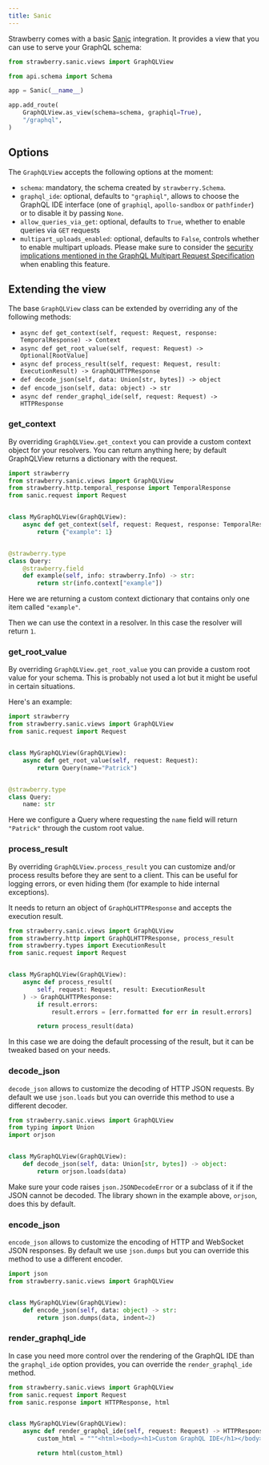 ```yaml
---
title: Sanic
---
```

Strawberry comes with a basic [Sanic](https://github.com/sanic-org/sanic)
integration. It provides a view that you can use to serve your GraphQL schema:

```python
from strawberry.sanic.views import GraphQLView

from api.schema import Schema

app = Sanic(__name__)

app.add_route(
    GraphQLView.as_view(schema=schema, graphiql=True),
    "/graphql",
)
```

## Options

The `GraphQLView` accepts the following options at the moment:

- `schema`: mandatory, the schema created by `strawberry.Schema`.
- `graphql_ide`: optional, defaults to `"graphiql"`, allows to choose the
  GraphQL IDE interface (one of `graphiql`, `apollo-sandbox` or `pathfinder`) or
  to disable it by passing `None`.
- `allow_queries_via_get`: optional, defaults to `True`, whether to enable
  queries via `GET` requests
- `multipart_uploads_enabled`: optional, defaults to `False`, controls whether
  to enable multipart uploads. Please make sure to consider the
  [security implications mentioned in the GraphQL Multipart Request Specification](https://github.com/jaydenseric/graphql-multipart-request-spec/blob/master/readme.md#security)
  when enabling this feature.

## Extending the view

The base `GraphQLView` class can be extended by overriding any of the following
methods:

- `async def get_context(self, request: Request, response: TemporalResponse) -> Context`
- `async def get_root_value(self, request: Request) -> Optional[RootValue]`
- `async def process_result(self, request: Request, result: ExecutionResult) -> GraphQLHTTPResponse`
- `def decode_json(self, data: Union[str, bytes]) -> object`
- `def encode_json(self, data: object) -> str`
- `async def render_graphql_ide(self, request: Request) -> HTTPResponse`

### get_context

By overriding `GraphQLView.get_context` you can provide a custom context object
for your resolvers. You can return anything here; by default GraphQLView returns
a dictionary with the request.

```python
import strawberry
from strawberry.sanic.views import GraphQLView
from strawberry.http.temporal_response import TemporalResponse
from sanic.request import Request


class MyGraphQLView(GraphQLView):
    async def get_context(self, request: Request, response: TemporalResponse):
        return {"example": 1}


@strawberry.type
class Query:
    @strawberry.field
    def example(self, info: strawberry.Info) -> str:
        return str(info.context["example"])
```

Here we are returning a custom context dictionary that contains only one item
called `"example"`.

Then we can use the context in a resolver. In this case the resolver will return
`1`.

### get_root_value

By overriding `GraphQLView.get_root_value` you can provide a custom root value
for your schema. This is probably not used a lot but it might be useful in
certain situations.

Here's an example:

```python
import strawberry
from strawberry.sanic.views import GraphQLView
from sanic.request import Request


class MyGraphQLView(GraphQLView):
    async def get_root_value(self, request: Request):
        return Query(name="Patrick")


@strawberry.type
class Query:
    name: str
```

Here we configure a Query where requesting the `name` field will return
`"Patrick"` through the custom root value.

### process_result

By overriding `GraphQLView.process_result` you can customize and/or process
results before they are sent to a client. This can be useful for logging errors,
or even hiding them (for example to hide internal exceptions).

It needs to return an object of `GraphQLHTTPResponse` and accepts the execution
result.

```python
from strawberry.sanic.views import GraphQLView
from strawberry.http import GraphQLHTTPResponse, process_result
from strawberry.types import ExecutionResult
from sanic.request import Request


class MyGraphQLView(GraphQLView):
    async def process_result(
        self, request: Request, result: ExecutionResult
    ) -> GraphQLHTTPResponse:
        if result.errors:
            result.errors = [err.formatted for err in result.errors]

        return process_result(data)
```

In this case we are doing the default processing of the result, but it can be
tweaked based on your needs.

### decode_json

`decode_json` allows to customize the decoding of HTTP JSON requests. By default
we use `json.loads` but you can override this method to use a different decoder.

```python
from strawberry.sanic.views import GraphQLView
from typing import Union
import orjson


class MyGraphQLView(GraphQLView):
    def decode_json(self, data: Union[str, bytes]) -> object:
        return orjson.loads(data)
```

Make sure your code raises `json.JSONDecodeError` or a subclass of it if the
JSON cannot be decoded. The library shown in the example above, `orjson`, does
this by default.

### encode_json

`encode_json` allows to customize the encoding of HTTP and WebSocket JSON
responses. By default we use `json.dumps` but you can override this method to
use a different encoder.

```python
import json
from strawberry.sanic.views import GraphQLView


class MyGraphQLView(GraphQLView):
    def encode_json(self, data: object) -> str:
        return json.dumps(data, indent=2)
```

### render_graphql_ide

In case you need more control over the rendering of the GraphQL IDE than the
`graphql_ide` option provides, you can override the `render_graphql_ide` method.

```python
from strawberry.sanic.views import GraphQLView
from sanic.request import Request
from sanic.response import HTTPResponse, html


class MyGraphQLView(GraphQLView):
    async def render_graphql_ide(self, request: Request) -> HTTPResponse:
        custom_html = """<html><body><h1>Custom GraphQL IDE</h1></body></html>"""

        return html(custom_html)
```

